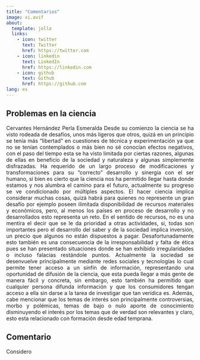 ```yaml
---
title: "Comentarios"
image: xi.avif
about:
  template: jolla
  links:
    - icon: twitter
      text: Twitter
      href: https://twitter.com
    - icon: linkedin
      text: LinkedIn
      href: https://linkedin.com
    - icon: github
      text: Github
      href: https://github.com
lang: es
---
```

::: {style="text-align:justify"} 
::: panel-tabset
## Problemas en la ciencia
Cervantes Hernández Perla Esmeralda
Desde su comienzo la ciencia se ha visto rodeada de desafíos, unos más ligeros que otros, quizá en un principio se tenía más “libertad” en cuestiones de técnica y experimentación ya que no se tenían contemplados o más bien no sé conocían efectos negativos, con el paso del tiempo esta se ha visto limitada por ciertas razones, algunas de ellas en beneficio de la sociedad y naturaleza y algunas simplemente disfrazadas. Ha requerido de un largo proceso de modificaciones y transformaciones para su “correcto” desarrollo y sinergia con el ser humano, si bien es cierto que la ciencia nos ha permitido llegar hasta donde estamos y nos alumbra el camino para el futuro, actualmente su progreso se ve condicionado por múltiples aspectos.
El hacer ciencia implica considerar muchas cosas, quizá habrá para quienes no represente un gran desafío por ejemplo poseen ilimitada disponibilidad de recursos materiales y económicos, pero, al menos los países en proceso de desarrollo y no desarrollados esto representa un reto. En el sentido de recursos, no es una mentira el decir que se le da prioridad a otras actividades, si, todas son importantes pero el desarrollo del saber y de la sociedad implica inversión, un precio que algunos no están dispuestos a pagar. Desafortunadamente esto también es una consecuencia de la irresponsabilidad y falta de ética pues se han presentado situaciones donde se han exhibido irregularidades o incluso falacias restándole puntos. 
Actualmente la sociedad se desenvuelve principalmente mediante redes sociales y tecnologías lo cual permite tener acceso a un sinfín de información, representando una oportunidad de difusión de la ciencia, que esta pueda llegar a más gente de manera fácil y concreta, sin embargo, esto también ha permitido que cualquier persona difunda información y que los consumidores tengan acceso a ella sin darse a la tarea de investigar que tan verídica es. Además, cabe mencionar que los temas de interés son principalmente controversias, morbo y polémicas, temas de bajo o nulo aporte de conocimiento disminuyendo el interés por los temas que de verdad son relevantes y claro, esto esta relacionado con formación desde edad temprana. 

## Comentario
Considero
:::
:::
